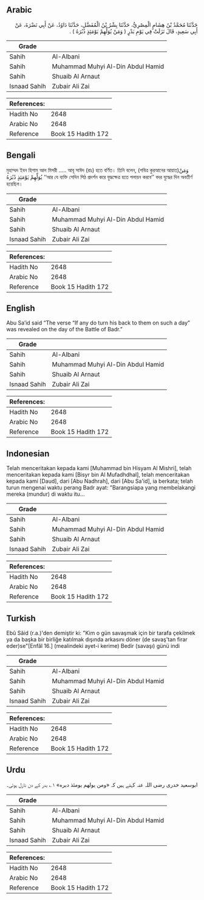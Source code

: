 ## Arabic


<div dir="rtl" lang="ar" style={{fontSize:'larger',backgroundColor:'#f8f9fa',padding:20}}>
حَدَّثَنَا مُحَمَّدُ بْنُ هِشَامٍ الْمِصْرِيُّ، حَدَّثَنَا بِشْرُ بْنُ الْمُفَضَّلِ، حَدَّثَنَا دَاوُدُ، عَنْ أَبِي نَضْرَةَ، عَنْ أَبِي سَعِيدٍ، قَالَ نَزَلَتْ فِي يَوْمِ بَدْرٍ ‏(‏ وَمَنْ يُوَلِّهِمْ يَوْمَئِذٍ دُبُرَهُ ‏)‏ ‏.‏
</div>
<div style={{backgroundColor:'#f8f9fa',padding:20, marginBottom: 10}}><table> <thead> <tr> <th>Grade</th> <th></th> </tr> </thead> <tbody> <tr><td>Sahih</td><td>Al-Albani</td></tr><tr><td>Sahih</td><td>Muhammad Muhyi Al-Din Abdul Hamid</td></tr><tr><td>Sahih</td><td>Shuaib Al Arnaut</td></tr><tr><td>Isnaad Sahih</td><td>Zubair Ali Zai</td></tr></tbody></table><table> <thead> <tr> <th>References:</th> <th></th> </tr> </thead> <tbody><tr><td>Hadith No</td><td>2648</td></tr><tr><td>Arabic No</td><td>2648</td></tr><tr><td>Reference</td><td>Book 15 Hadith 172</td></tr></tbody></table></div>

## Bengali


<div dir="ltr" lang="bn" style={{fontSize:'larger',backgroundColor:'#f8f9fa',padding:20}}>
মুহাম্মদ ইবন হিশাম আল মিসরী ..... আবূ সাঈদ (রাঃ) হতে বর্ণিত। তিনি বলেন, (পবিত্র কুরআনের আয়াত)وَمَنْ يُوَلِّهِمْ يَوْمَئِذٍ دُبُرَهُ ‘‘আর যে ব্যক্তি সেদিন পিঠ প্রদর্শন করে যুদ্ধক্ষেত্র হতে পলায়ন করবে’’ বদর যুদ্ধের দিন অবতীর্ণ হয়েছিল।
</div>
<div style={{backgroundColor:'#f8f9fa',padding:20, marginBottom: 10}}><table> <thead> <tr> <th>Grade</th> <th></th> </tr> </thead> <tbody> <tr><td>Sahih</td><td>Al-Albani</td></tr><tr><td>Sahih</td><td>Muhammad Muhyi Al-Din Abdul Hamid</td></tr><tr><td>Sahih</td><td>Shuaib Al Arnaut</td></tr><tr><td>Isnaad Sahih</td><td>Zubair Ali Zai</td></tr></tbody></table><table> <thead> <tr> <th>References:</th> <th></th> </tr> </thead> <tbody><tr><td>Hadith No</td><td>2648</td></tr><tr><td>Arabic No</td><td>2648</td></tr><tr><td>Reference</td><td>Book 15 Hadith 172</td></tr></tbody></table></div>

## English


<div dir="ltr" lang="en" style={{fontSize:'larger',backgroundColor:'#f8f9fa',padding:20}}>
Abu Sa’id said “The verse “If any do turn his back to them on such a day” was revealed on the day of the Battle of Badr.”
</div>
<div style={{backgroundColor:'#f8f9fa',padding:20, marginBottom: 10}}><table> <thead> <tr> <th>Grade</th> <th></th> </tr> </thead> <tbody> <tr><td>Sahih</td><td>Al-Albani</td></tr><tr><td>Sahih</td><td>Muhammad Muhyi Al-Din Abdul Hamid</td></tr><tr><td>Sahih</td><td>Shuaib Al Arnaut</td></tr><tr><td>Isnaad Sahih</td><td>Zubair Ali Zai</td></tr></tbody></table><table> <thead> <tr> <th>References:</th> <th></th> </tr> </thead> <tbody><tr><td>Hadith No</td><td>2648</td></tr><tr><td>Arabic No</td><td>2648</td></tr><tr><td>Reference</td><td>Book 15 Hadith 172</td></tr></tbody></table></div>

## Indonesian


<div dir="ltr" lang="id" style={{fontSize:'larger',backgroundColor:'#f8f9fa',padding:20}}>
Telah menceritakan kepada kami [Muhammad bin Hisyam Al Mishri], telah menceritakan kepada kami [Bisyr bin Al Mufadhdhal], telah menceritakan kepada kami [Daud], dari [Abu Nadhrah], dari [Abu Sa'id], ia berkata; telah turun mengenai waktu perang Badr ayat: "Barangsiapa yang membelakangi mereka (mundur) di waktu itu…
</div>
<div style={{backgroundColor:'#f8f9fa',padding:20, marginBottom: 10}}><table> <thead> <tr> <th>Grade</th> <th></th> </tr> </thead> <tbody> <tr><td>Sahih</td><td>Al-Albani</td></tr><tr><td>Sahih</td><td>Muhammad Muhyi Al-Din Abdul Hamid</td></tr><tr><td>Sahih</td><td>Shuaib Al Arnaut</td></tr><tr><td>Isnaad Sahih</td><td>Zubair Ali Zai</td></tr></tbody></table><table> <thead> <tr> <th>References:</th> <th></th> </tr> </thead> <tbody><tr><td>Hadith No</td><td>2648</td></tr><tr><td>Arabic No</td><td>2648</td></tr><tr><td>Reference</td><td>Book 15 Hadith 172</td></tr></tbody></table></div>

## Turkish


<div dir="ltr" lang="tr" style={{fontSize:'larger',backgroundColor:'#f8f9fa',padding:20}}>
Ebû Sâid (r.a.)'den demiştir ki: "Kim o gün savaşmak için bir tarafa çekilmek ya da başka bir birliğe katılmak dışında arkasını döner (de savaş'tan firar eder)se"[Enfâl 16.] (mealindeki ayet-i kerime) Bedir (savaşı) günü indi
</div>
<div style={{backgroundColor:'#f8f9fa',padding:20, marginBottom: 10}}><table> <thead> <tr> <th>Grade</th> <th></th> </tr> </thead> <tbody> <tr><td>Sahih</td><td>Al-Albani</td></tr><tr><td>Sahih</td><td>Muhammad Muhyi Al-Din Abdul Hamid</td></tr><tr><td>Sahih</td><td>Shuaib Al Arnaut</td></tr><tr><td>Isnaad Sahih</td><td>Zubair Ali Zai</td></tr></tbody></table><table> <thead> <tr> <th>References:</th> <th></th> </tr> </thead> <tbody><tr><td>Hadith No</td><td>2648</td></tr><tr><td>Arabic No</td><td>2648</td></tr><tr><td>Reference</td><td>Book 15 Hadith 172</td></tr></tbody></table></div>

## Urdu


<div dir="rtl" lang="ur" style={{fontSize:'larger',backgroundColor:'#f8f9fa',padding:20}}>
ابوسعید خدری رضی اللہ عنہ کہتے ہیں کہ «ومن يولهم يومئذ دبره» ۱؎ بدر کے دن نازل ہوئی۔
</div>
<div style={{backgroundColor:'#f8f9fa',padding:20, marginBottom: 10}}><table> <thead> <tr> <th>Grade</th> <th></th> </tr> </thead> <tbody> <tr><td>Sahih</td><td>Al-Albani</td></tr><tr><td>Sahih</td><td>Muhammad Muhyi Al-Din Abdul Hamid</td></tr><tr><td>Sahih</td><td>Shuaib Al Arnaut</td></tr><tr><td>Isnaad Sahih</td><td>Zubair Ali Zai</td></tr></tbody></table><table> <thead> <tr> <th>References:</th> <th></th> </tr> </thead> <tbody><tr><td>Hadith No</td><td>2648</td></tr><tr><td>Arabic No</td><td>2648</td></tr><tr><td>Reference</td><td>Book 15 Hadith 172</td></tr></tbody></table></div>